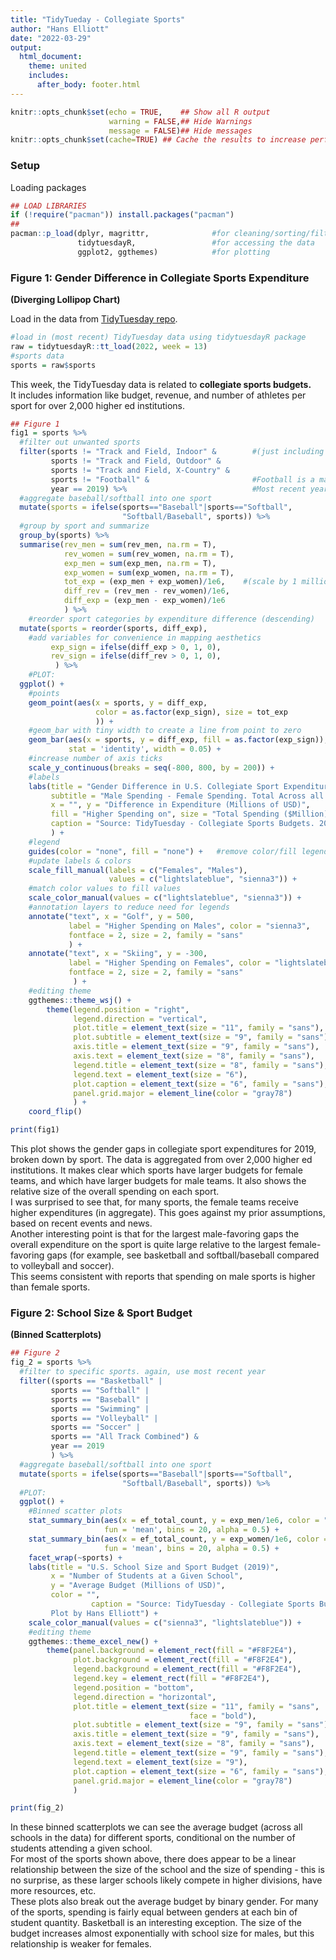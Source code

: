 ---
title: "TidyTueday - Collegiate Sports"
author: "Hans Elliott"
date: "2022-03-29"
output: 
  html_document:
    theme: united
    includes:
      after_body: footer.html
---

```{r setup, include=FALSE}
knitr::opts_chunk$set(echo = TRUE,    ## Show all R output
                      warning = FALSE,## Hide Warnings
                      message = FALSE)## Hide messages
knitr::opts_chunk$set(cache=TRUE) ## Cache the results to increase performance.
```

### Setup
Loading packages

```{r libs}
## LOAD LIBRARIES
if (!require("pacman")) install.packages("pacman")
##
pacman::p_load(dplyr, magrittr,              #for cleaning/sorting/filtering
               tidytuesdayR,                 #for accessing the data
               ggplot2, ggthemes)            #for plotting
```

### Figure 1: Gender Difference in Collegiate Sports Expenditure
**(Diverging Lollipop Chart)**  

Load in the data from [TidyTuesday repo](https://github.com/rfordatascience/tidytuesday/blob/master/data/2022/2022-03-29/readme.md).
```{r data1}
#load in (most recent) TidyTuesday data using tidytuesdayR package
raw = tidytuesdayR::tt_load(2022, week = 13)
#sports data
sports = raw$sports
```

This week, the TidyTuesday data is related to **collegiate sports budgets.**  
It includes information like budget, revenue, and number of athletes per sport for over 2,000 higher ed institutions.  

```{r fig1, fig.width=7, fig.height=7, dpi=300}
## Figure 1
fig1 = sports %>% 
  #filter out unwanted sports
  filter(sports != "Track and Field, Indoor" &        #(just including the All Track category)
         sports != "Track and Field, Outdoor" &
         sports != "Track and Field, X-Country" &
         sports != "Football" &                       #Football is a major outlier, and male only
         year == 2019) %>%                            #Most recent year
  #aggregate baseball/softball into one sport
  mutate(sports = ifelse(sports=="Baseball"|sports=="Softball",
                         "Softball/Baseball", sports)) %>%
  #group by sport and summarize
  group_by(sports) %>%
  summarise(rev_men = sum(rev_men, na.rm = T),
            rev_women = sum(rev_women, na.rm = T),
            exp_men = sum(exp_men, na.rm = T),
            exp_women = sum(exp_women, na.rm = T),
            tot_exp = (exp_men + exp_women)/1e6,    #(scale by 1 million $)
            diff_rev = (rev_men - rev_women)/1e6,
            diff_exp = (exp_men - exp_women)/1e6
            ) %>%
    #reorder sport categories by expenditure difference (descending)
  mutate(sports = reorder(sports, diff_exp),
    #add variables for convenience in mapping aesthetics
         exp_sign = ifelse(diff_exp > 0, 1, 0),
         rev_sign = ifelse(diff_rev > 0, 1, 0),
          ) %>%
    #PLOT:
  ggplot() +
    #points
    geom_point(aes(x = sports, y = diff_exp, 
                   color = as.factor(exp_sign), size = tot_exp
                   )) +
    #geom_bar with tiny width to create a line from point to zero
    geom_bar(aes(x = sports, y = diff_exp, fill = as.factor(exp_sign)), 
             stat = 'identity', width = 0.05) +
    #increase number of axis ticks
    scale_y_continuous(breaks = seq(-800, 800, by = 200)) +
    #labels
    labs(title = "Gender Difference in U.S. Collegiate Sport Expenditures (2019)",
         subtitle = "Male Spending - Female Spending. Total Across all Sampled Schools",
         x = "", y = "Difference in Expenditure (Millions of USD)",
         fill = "Higher Spending on", size = "Total Spending ($Million)",
         caption = "Source: TidyTuesday - Collegiate Sports Budgets. 2022-03-29. | Plot by Hans Elliott"
         ) +
    #legend
    guides(color = "none", fill = "none") +   #remove color/fill legend
    #update labels & colors
    scale_fill_manual(labels = c("Females", "Males"), 
                      values = c("lightslateblue", "sienna3")) +
    #match color values to fill values
    scale_color_manual(values = c("lightslateblue", "sienna3")) +
    #annotation layers to reduce need for legends
    annotate("text", x = "Golf", y = 500, 
             label = "Higher Spending on Males", color = "sienna3",
             fontface = 2, size = 2, family = "sans"
             ) +
    annotate("text", x = "Skiing", y = -300, 
             label = "Higher Spending on Females", color = "lightslateblue",
             fontface = 2, size = 2, family = "sans"
              ) +
    #editing theme
    ggthemes::theme_wsj() +
        theme(legend.position = "right",
              legend.direction = "vertical",
              plot.title = element_text(size = "11", family = "sans"),
              plot.subtitle = element_text(size = "9", family = "sans"),
              axis.title = element_text(size = "9", family = "sans"),
              axis.text = element_text(size = "8", family = "sans"),
              legend.title = element_text(size = "8", family = "sans"),
              legend.text = element_text(size = "6"),
              plot.caption = element_text(size = "6", family = "sans"),
              panel.grid.major = element_line(color = "gray78")
              ) +
    coord_flip()

print(fig1)

```

This plot shows the gender gaps in collegiate sport expenditures for 2019, broken down by sport. The data is aggregated from over 2,000 higher ed institutions. It makes clear which sports have larger budgets for female teams, and which have larger budgets for male teams. It also shows the relative size of the overall spending on each sport.  
I was surprised to see that, for many sports, the female teams receive higher expenditures (in aggregate). This goes against my prior assumptions, based on recent events and news.  
Another interesting point is that for the largest male-favoring gaps the overall expenditure on the sport is quite large relative to the largest female-favoring gaps (for example, see basketball and softball/baseball compared to volleyball and soccer).  
This seems consistent with reports that spending on male sports is higher than female sports.  


### Figure 2: School Size & Sport Budget
**(Binned Scatterplots)**  


```{r fig2, dpi = 300}
## Figure 2
fig_2 = sports %>% 
  #filter to specific sports. again, use most recent year
  filter((sports == "Basketball" |
         sports == "Softball" |
         sports == "Baseball" |
         sports == "Swimming" |
         sports == "Volleyball" |
         sports == "Soccer" |
         sports == "All Track Combined") &
         year == 2019
         ) %>%
  #aggregate baseball/softball into one sport
  mutate(sports = ifelse(sports=="Baseball"|sports=="Softball",
                         "Softball/Baseball", sports)) %>%
  #PLOT:
  ggplot() +
    #Binned scatter plots
    stat_summary_bin(aes(x = ef_total_count, y = exp_men/1e6, color = "Men"), 
                     fun = 'mean', bins = 20, alpha = 0.5) +
    stat_summary_bin(aes(x = ef_total_count, y = exp_women/1e6, color = "Women"),
                     fun = 'mean', bins = 20, alpha = 0.5) +
    facet_wrap(~sports) +
    labs(title = "U.S. School Size and Sport Budget (2019)", 
         x = "Number of Students at a Given School", 
         y = "Average Budget (Millions of USD)",
         color = "",
                  caption = "Source: TidyTuesday - Collegiate Sports Budgets. 2022-03-29.  
         Plot by Hans Elliott") +
    scale_color_manual(values = c("sienna3", "lightslateblue")) +
    #editing theme
    ggthemes::theme_excel_new() +
        theme(panel.background = element_rect(fill = "#F8F2E4"),
              plot.background = element_rect(fill = "#F8F2E4"),
              legend.background = element_rect(fill = "#F8F2E4"),
              legend.key = element_rect(fill = "#F8F2E4"),
              legend.position = "bottom",
              legend.direction = "horizontal",
              plot.title = element_text(size = "11", family = "sans",
                                        face = "bold"),
              plot.subtitle = element_text(size = "9", family = "sans"),
              axis.title = element_text(size = "9", family = "sans"),
              axis.text = element_text(size = "8", family = "sans"),
              legend.title = element_text(size = "9", family = "sans"),
              legend.text = element_text(size = "9"),
              plot.caption = element_text(size = "6", family = "sans"),
              panel.grid.major = element_line(color = "gray78")
              )

print(fig_2)
```

In these binned scatterplots we can see the average budget (across all schools in the data) for different sports, conditional on the number of students attending a given school.  
For most of the sports shown above, there does appear to be a linear relationship between the size of the school and the size of spending - this is no surprise, as these larger schools likely compete in higher divisions, have more resources, etc.  
These plots also break out the average budget by binary gender. For many of the sports, spending is fairly equal between genders at each bin of student quantity. Basketball is an interesting exception. The size of the budget increases almost exponentially with school size for males, but this relationship is weaker for females.
